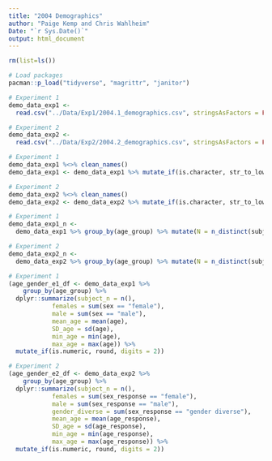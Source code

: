 ---
title: "2004 Demographics"
author: "Paige Kemp and Chris Wahlheim"
Date: "`r Sys.Date()`"
output: html_document
---
```{r clear environment, warning=FALSE}
rm(list=ls())
```

```{r load packages}
# Load packages
pacman::p_load("tidyverse", "magrittr", "janitor")
```

```{r read data}
# Experiment 1
demo_data_exp1 <- 
  read.csv("../Data/Exp1/2004.1_demographics.csv", stringsAsFactors = FALSE, fileEncoding = "UTF-8-BOM")

# Experiment 2
demo_data_exp2 <- 
  read.csv("../Data/Exp2/2004.2_demographics.csv", stringsAsFactors = FALSE, fileEncoding = "UTF-8-BOM")
```

```{r clean variable names}
# Experiment 1
demo_data_exp1 %<>% clean_names()
demo_data_exp1 <- demo_data_exp1 %>% mutate_if(is.character, str_to_lower)

# Experiment 2
demo_data_exp2 %<>% clean_names()
demo_data_exp2 <- demo_data_exp2 %>% mutate_if(is.character, str_to_lower)
```

```{r sample size, echo = FALSE, message = FALSE}
# Experiment 1
demo_data_exp1_n <- 
  demo_data_exp1 %>% group_by(age_group) %>% mutate(N = n_distinct(subject)) %>% summarise(n = mean(N))

# Experiment 2
demo_data_exp2_n <- 
  demo_data_exp2 %>% group_by(age_group) %>% mutate(N = n_distinct(subject)) %>% summarise(n = mean(N))
```

```{r demographics}
# Experiment 1
(age_gender_e1_df <- demo_data_exp1 %>%
    group_by(age_group) %>%
  dplyr::summarize(subject_n = n(),
            females = sum(sex == "female"),
            male = sum(sex == "male"),
            mean_age = mean(age),
            SD_age = sd(age),
            min_age = min(age),
            max_age = max(age)) %>% 
  mutate_if(is.numeric, round, digits = 2))

# Experiment 2
(age_gender_e2_df <- demo_data_exp2 %>%
    group_by(age_group) %>%
  dplyr::summarize(subject_n = n(),
            females = sum(sex_response == "female"),
            male = sum(sex_response == "male"),
            gender_diverse = sum(sex_response == "gender diverse"),
            mean_age = mean(age_response),
            SD_age = sd(age_response),
            min_age = min(age_response),
            max_age = max(age_response)) %>% 
  mutate_if(is.numeric, round, digits = 2))
```


